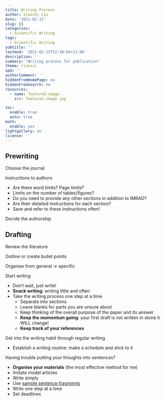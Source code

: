 ```yaml
---
title: Writing Process
author: Xiaochi Liu
date: '2021-02-13'
slug: []
categories:
  - Scientific Writing
tags:
  - Scientific Writing
subtitle: ''
lastmod: '2021-02-13T22:28:04+11:00'
description: ''
summary: "Writing process for publication"
theme: classic
upd: ''
authorComment: ''
hiddenFromHomePage: no
hiddenFromSearch: no
resources:
  - name: featured-image
    src: featured-image.jpg

toc:
  enable: true
  auto: true
math:
  enable: yes
lightgallery: no
license: ''
---
```




## Prewriting

Choose the journal

Instructions to authors:

* Are there word limits? Page limits?
* Limits on the number of tables/figures?
* Do you need to provide any other sections in addition to IMRAD?
* Are their detailed instructions for each section?
* Save and refer to these instructions often!

Decide the authorship


## Drafting

Review the literature

Outline or create bullet points

Organise from general -> specific

Start writing

* Don't wait, just write!
* **Snack writing**: writing little and often
* Take the writing process one step at a time
    - Separate into sections
    - Leave blanks for parts you are unsure about
    - Keep thinking of the overall purpose of the paper and its answer
    - **Keep the momentum going**: your first draft is not written in stone it WILL change!
    - **Keep track of your references**

Get into the writing habit through regular writing

* Establish a writing routine: make a schedule and stick to it

Having trouble putting your thoughts into sentences?

* **Organise your materials** (the most effective method for me)
* Imitate model articles
* Write simply
* Use [sample sentence fragments](http://www.phrasebank.manchester.ac.uk/)
* Write one step at a time
* Set deadlines
